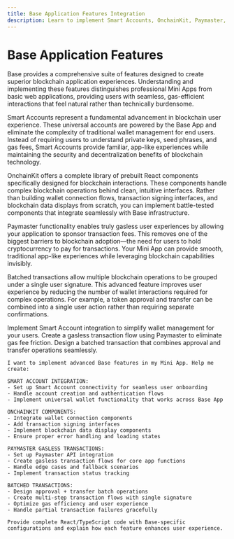 ```yaml
---
title: Base Application Features Integration
description: Learn to implement Smart Accounts, OnchainKit, Paymaster, and batched transactions that create seamless user experiences
---
```


# Base Application Features

Base provides a comprehensive suite of features designed to create superior blockchain application experiences. Understanding and implementing these features distinguishes professional Mini Apps from basic web applications, providing users with seamless, gas-efficient interactions that feel natural rather than technically burdensome.

Smart Accounts represent a fundamental advancement in blockchain user experience. These universal accounts are powered by the Base App and eliminate the complexity of traditional wallet management for end users. Instead of requiring users to understand private keys, seed phrases, and gas fees, Smart Accounts provide familiar, app-like experiences while maintaining the security and decentralization benefits of blockchain technology.

OnchainKit offers a complete library of prebuilt React components specifically designed for blockchain interactions. These components handle complex blockchain operations behind clean, intuitive interfaces. Rather than building wallet connection flows, transaction signing interfaces, and blockchain data displays from scratch, you can implement battle-tested components that integrate seamlessly with Base infrastructure.

Paymaster functionality enables truly gasless user experiences by allowing your application to sponsor transaction fees. This removes one of the biggest barriers to blockchain adoption—the need for users to hold cryptocurrency to pay for transactions. Your Mini App can provide smooth, traditional app-like experiences while leveraging blockchain capabilities invisibly.

Batched transactions allow multiple blockchain operations to be grouped under a single user signature. This advanced feature improves user experience by reducing the number of wallet interactions required for complex operations. For example, a token approval and transfer can be combined into a single user action rather than requiring separate confirmations.

<step>
  Implement Smart Account integration to simplify wallet management for your
  users.
</step>
<step>
  Create a gasless transaction flow using Paymaster to eliminate gas fee
  friction.
</step>
<step>
  Design a batched transaction that combines approval and transfer operations
  seamlessly.
</step>

```
I want to implement advanced Base features in my Mini App. Help me create:

SMART ACCOUNT INTEGRATION:
- Set up Smart Account connectivity for seamless user onboarding
- Handle account creation and authentication flows
- Implement universal wallet functionality that works across Base App

ONCHAINKIT COMPONENTS:
- Integrate wallet connection components
- Add transaction signing interfaces
- Implement blockchain data display components
- Ensure proper error handling and loading states

PAYMASTER GASLESS TRANSACTIONS:
- Set up Paymaster API integration
- Create gasless transaction flows for core app functions
- Handle edge cases and fallback scenarios
- Implement transaction status tracking

BATCHED TRANSACTIONS:
- Design approval + transfer batch operations
- Create multi-step transaction flows with single signature
- Optimize gas efficiency and user experience
- Handle partial transaction failures gracefully

Provide complete React/TypeScript code with Base-specific configurations and explain how each feature enhances user experience.
```
